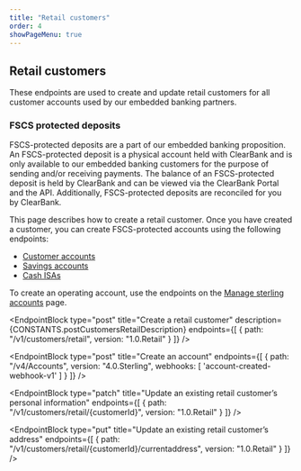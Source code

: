 ```yaml
---
title: "Retail customers"
order: 4
showPageMenu: true
---
```



## Retail customers

These endpoints are used to create and update retail customers for all customer accounts used by our embedded banking partners.

### FSCS protected deposits

FSCS-protected deposits are a part of our embedded banking proposition. An FSCS-protected deposit is a physical account held with ClearBank and is only available to our embedded banking customers for the purpose of sending and/or receiving payments. The balance of an FSCS-protected deposit is held by ClearBank and can be viewed via the ClearBank Portal and the API. Additionally, FSCS-protected deposits are reconciled for you by ClearBank.

This page describes how to create a retail customer. Once you have created a customer, you can create FSCS-protected accounts using the following endpoints:
- [Customer accounts](./business-banking-customer-accounts)
- [Savings accounts](./savings-accounts)
- [Cash ISAs](./flexible-cash-isa)

To create an operating account, use the endpoints on the [Manage sterling accounts](../gbp-accounts/manage-accounts) page.

<EndpointBlock
  type="post"
  title="Create a retail customer"
  description={CONSTANTS.postCustomersRetailDescription}
  endpoints={[
    {
      path: "/v1/customers/retail",
      version: "1.0.Retail"
    }
  ]}
/>

<EndpointBlock
  type="post"
  title="Create an account"
  endpoints={[
    {
      path: "/v4/Accounts",
      version: "4.0.Sterling",
      webhooks: [
        'account-created-webhook-v1'
      ]
    }
  ]}
/>

<WebhookPlaceholder render='account-created-webhook-v1' />

<EndpointBlock
  type="patch"
  title="Update an existing retail customer’s personal information"
  endpoints={[
    {
      path: "/v1/customers/retail/{customerId}",
      version: "1.0.Retail"
    }
  ]}
/>

<EndpointBlock
  type="put"
  title="Update an existing retail customer’s address"
  endpoints={[
    {
      path: "/v1/customers/retail/{customerId}/currentaddress",
      version: "1.0.Retail"
    }
  ]}
/>
